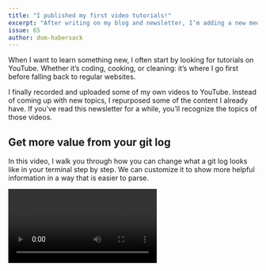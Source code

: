 ```yaml
---
title: "I published my first video tutorials!"
excerpt: "After writing on my blog and newsletter, I’m adding a new medium to my rotation. I’m taking some of my content and recording videos for it."
issue: 65
author: dom-habersack
---
```


When I want to learn something new, I often start by looking for tutorials on YouTube. Whether it’s coding, cooking, or cleaning: it’s where I go first before falling back to regular websites.

I finally recorded and uploaded some of my own videos to YouTube. Instead of coming up with new topics, I repurposed some of the content I already have. If you’ve read this newsletter for a while, you’ll recognize the topics of those videos.

## Get more value from your git log

In this video, I walk you through how you can change what a git log looks like in your terminal step by step. We can customize it to show more helpful information in a way that is easier to parse.

<Video youtubeId="zqx19b1lOhc" />

## Progressive enhancement in CSS with @supports

With `@supports`, we can start using new features before all browsers support them. We give a basic version to all browsers and enhance it in browsers that support those features. The video shows how this works with the new CSS rule `backdrop-filter`.

<div className="mb-24">
  <Video youtubeId="Yzmj7-Wy95M" />
</div>

If you check them out, let me know what you like or don’t like about them. I’ll start uploading more videos soon. Any pointers you have for me early on would save me a lot of trouble. If there’s anything you want me to talk about, reply to this email and I’ll make a video on it soon!

– Dom
